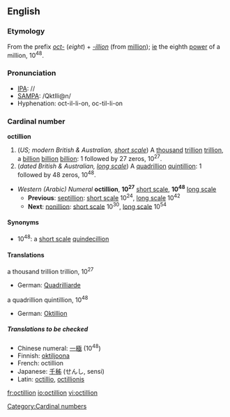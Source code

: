 ==English==

===Etymology===
From the prefix ''[[oct-]]'' (''eight'') + ''[[-illion]]'' (from [[million]]); [[ie]] the eighth [[power]] of a million, 10<sup>48</sup>.

===Pronunciation===
*[[IPA]]: //
*[[SAMPA]]: /QktIli@n/
*Hyphenation: oct-il-li-on, oc-til-li-on
*:{{rhymes|ɪljən}}

===Cardinal number===
'''octillion'''

# (''US; modern British & Australian, [[w:Long and short scales|short scale]]'') A [[thousand]] [[trillion]] [[trillion]], a [[billion]] [[billion]] [[billion]]: 1 followed by 27 zeros, 10<sup>27</sup>.
# (''dated British & Australian, [[w:Long and short scales|long scale]]'') A [[quadrillion]] [[quintillion]]: 1 followed by 48 zeros, 10<sup>48</sup>.

*''Western (Arabic) Numeral'' '''octillion''', '''10<sup>27</sup>''' [[w:Long and short scales|short scale]], '''10<sup>48</sup>''' [[w:Long and short scales|long scale]]
**'''Previous''': [[septillion]]: [[w:Long and short scales|short scale]] 10<sup>24</sup>, [[w:Long and short scales|long scale]] 10<sup>42</sup>
**'''Next''': [[nonillion]]: [[w:Long and short scales|short scale]] 10<sup>30</sup>, [[w:Long and short scales|long scale]] 10<sup>54</sup>

====Synonyms====
*10<sup>48</sup>: a [[w:Long and short scales|short scale]] [[quindecillion]]

====Translations====
;a thousand trillion trillion, 10<sup>27</sup>
{{top}}
*German: [[Quadrilliarde]]
{{mid}}
{{bottom}}

;a quadrillion quintillion, 10<sup>48</sup>
{{top}}
*German: [[Oktillion]] {{f}}
{{mid}}
{{bottom}}

=====Translations to be checked=====
{{checktrans}}
*Chinese numeral: [[一]][[極]] (10<sup>48</sup>)
*Finnish: [[oktiljoona]]
*French: octillion {{f}}
*Japanese: [[千]][[秭]] (せんし, sensi)
*Latin: [[octillio]], [[octillionis]] {{f}}

[[Category:Cardinal numbers]]

[[fr:octillion]]
[[io:octillion]]
[[vi:octillion]]